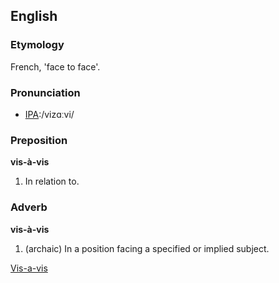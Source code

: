==English==

===Etymology===
French, 'face to face'.

===Pronunciation===
*[[w:International Phonetic Alphabet|IPA]]:/vizɑːvi/

===Preposition===
'''vis-à-vis'''
# In relation to.

===Adverb===
'''vis-à-vis'''
# (archaic) In a position facing a specified or implied subject.

[[Category:English words spelled with diacritics or ligatures|Vis-a-vis]]